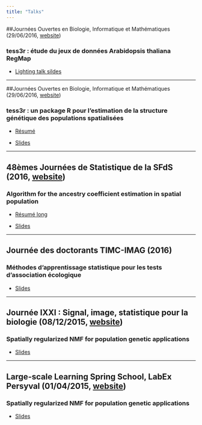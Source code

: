 ```yaml
---
title: "Talks"
---
```



##Journées Ouvertes en Biologie, Informatique et Mathématiques (29/06/2016, <a href="https://r2016-toulouse.sciencesconf.org/">website</a>)

### tess3r : étude du jeux de données Arabidopsis thaliana RegMap

- <a href="assets/talks/rencontreR2016.pdf">Lighting talk sildes <i class="fa fa-file-pdf-o" aria-hidden="true"></i></a>

----

##Journées Ouvertes en Biologie, Informatique et Mathématiques (29/06/2016, <a href="https://jobim2016.sciencesconf.org/">website</a>)

### tess3r : un package R pour l’estimation de la structure génétique des populations spatialisées

- <a href="https://jobim2016.sciencesconf.org/conference/jobim2016/pages/book_jobim2016.pdf#page=77">Résumé <i class="fa fa-file-pdf-o" aria-hidden="true"></i></a>

- <a href="assets/talks/jobim2016.pdf">Slides <i class="fa fa-file-pdf-o" aria-hidden="true"></i></a>

----

## 48èmes Journées de Statistique de la SFdS (2016, <a href="http://jds2016.sfds.asso.fr/">website</a>)

### Algorithm for the ancestry coefficient estimation in spatial population

- <a href="assets/talks/jds2016_resume.pdf">Résumé long <i class="fa fa-file-pdf-o" aria-hidden="true"></i></a>

- <a href="assets/talks/jds2016_slides.pdf">Slides <i class="fa fa-file-pdf-o" aria-hidden="true"></i></a>

----

## Journée des doctorants TIMC-IMAG (2016)

### Méthodes d'apprentissage statistique pour les tests d'association écologique

- <a href="assets/talks/IXXI_08_12_2015.pptx.pdf">Slides <i class="fa fa-file-pdf-o" aria-hidden="true"></i></a>

----

## Journée IXXI : Signal, image, statistique pour la biologie (08/12/2015, <a href="http://www.ixxi.fr/agenda/seminaires/journee-ixxi">website</a>)

### Spatially regularized NMF for population genetic applications 

- <a href="assets/talks/IXXI_08_12_2015.pptx.pdf">Slides <i class="fa fa-file-pdf-o" aria-hidden="true"></i></a>

----

## Large-scale Learning Spring School, LabEx Persyval (01/04/2015, <a href="http://ama.liglab.fr/Khronos/index.php?title=KSS2015">website</a>)

### Spatially regularized NMF for population genetic applications 

- <a href="assets/talks/StatLearn2015.pdf">Slides <i class="fa fa-file-pdf-o" aria-hidden="true"></i></a>



